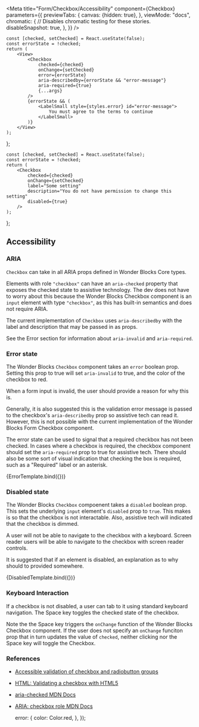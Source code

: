 

<Meta
    title="Form/Checkbox/Accessibility"
    component={Checkbox}
    parameters={{
        previewTabs: {
            canvas: {hidden: true},
        },
        viewMode: "docs",
        chromatic: {
            // Disables chromatic testing for these stories.
            disableSnapshot: true,
        },
    }}
/>

    const [checked, setChecked] = React.useState(false);
    const errorState = !checked;
    return (
        <View>
            <Checkbox
                checked={checked}
                onChange={setChecked}
                error={errorState}
                aria-describedby={errorState && "error-message"}
                aria-required={true}
                {...args}
            />
            {errorState && (
                <LabelSmall style={styles.error} id="error-message">
                    You must agree to the terms to continue
                </LabelSmall>
            )}
        </View>
    );
};

    const [checked, setChecked] = React.useState(false);
    const errorState = !checked;
    return (
        <Checkbox
            checked={checked}
            onChange={setChecked}
            label="Some setting"
            description="You do not have permission to change this setting"
            disabled={true}
        />
    );
};

## Accessibility

### ARIA

`Checkbox` can take in all ARIA props defined in Wonder Blocks Core types.

Elements with role `"checkbox"` can have an `aria-checked` property that
exposes the checked state to assistive technology. The dev does not have
to worry about this because the Wonder Blocks Checkbox component is an
`input` element with type `"checkbox"`, as this has built-in semantics and
does not require ARIA.

The current implementation of `Checkbox` uses `aria-describedby` with the
label and description that may be passed in as props.

See the Error section for information about `aria-invalid` and
`aria-required`.

### Error state

The Wonder Blocks `Checkbox` component takes an `error` boolean prop. Setting
this prop to true will set `aria-invalid` to true, and the color of the
checkbox to red.

When a form input is invalid, the user should provide a reason for why
this is.

Generally, it is also suggested this is the validation error message is
passed to the checkbox's `aria-describedby` prop so assistive tech can
read it. However, this is not possible with the current implementation of
the Wonder Blocks Form Checkbox component.

The error state can be used to signal that a required checkbox has not been
checked. In cases where a checkbox is required, the checkbox component should
set the `aria-required` prop to true for assistive tech.
There should also be some sort of visual indication that checking
the box is required, such as a "Required" label or an asterisk.

<Canvas>
    <Story
        name="Error state"
        args={{
            label: "I accept the terms and conditions",
        }}
    >
        {ErrorTemplate.bind({})}
    </Story>
</Canvas>

### Disabled state

The Wonder Blocks `Checkbox` compoenent takes a `disabled` boolean prop.
This sets the underlying `input` element's `disabled` prop to `true`.
This makes is so that the checkbox is not interactable. Also, assistive
tech will indicated that the checkbox is dimmed.

A user will not be able to navigate to the checkbox with a keyboard.
Screen reader users will be able to navigate to the checkbox with
screen reader controls.

It is suggested that if an element is disabled, an explanation as to why
should to provided somewhere.

<Canvas>
    <Story name="Disabled state">{DisabledTemplate.bind({})}</Story>
</Canvas>

### Keyboard Interaction

If a checkbox is not disabled, a user can tab to it using standard
keyboard navigation. The Space key toggles the checked state of the checkbox.

Note the the Space key triggers the `onChange` function of the
Wonder Blocks Checkbox component. If the user does not specify an `onChange`
funciton prop that in turn updates the value of `checked`, neither clicking
nor the Space key will toggle the Checkbox.

### References

-   [Accessible validation of checkbox and radiobutton groups](https://blog.tenon.io/accessible-validation-of-checkbox-and-radiobutton-groups/)
-   [HTML: Validating a checkbox with HTML5](https://www.the-art-of-web.com/html/html5-checkbox-required/#example1)
-   [aria-checked MDN Docs](https://developer.mozilla.org/en-US/docs/Web/Accessibility/ARIA/Attributes/aria-checked)
-   [ARIA: checkbox role MDN Docs](https://developer.mozilla.org/en-US/docs/Web/Accessibility/ARIA/Roles/checkbox_role)

    error: {
        color: Color.red,
    },
});
